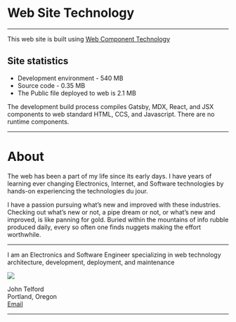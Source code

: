 
# Web Site Technology

***

This web site is built using [Web Component Technology](components)

## Site statistics 
- Development environment - 540 MB
- Source code - 0.35 MB
- The Public file deployed to web is 2.1 MB

The development build process compiles Gatsby, MDX, React, and JSX components to web standard HTML, CCS, and Javascript. There are no runtime components.

***

# About


The web has been a part of my life since its early days. I have years of learning ever changing Electronics, Internet, and Software technologies by hands-on experiencing the technologies du jour.

 I have a passion pursuing what’s new and improved with these industries. Checking out what’s new or not, a pipe dream or not, or what’s new and improved, is like panning for gold. Buried within the mountains of info rubble produced daily, every so often one finds  nuggets making the effort worthwhile.

***

I am an Electronics and Software Engineer specializing in web technology architecture, development, deployment, and maintenance

<img src={mugShot} />

John Telford  
Portland, Oregon  
<a href="mailto:john@johntelford.com">Email</a>

***
